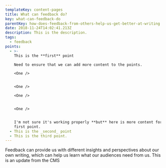 ```yaml
---
templateKey: content-pages
title: What can feedback do?
key: what-can-feedback-do
parentKey: how-does-feedback-from-others-help-us-get-better-at-writing
date: 2018-11-24T14:02:41.213Z
description: This is the description.
tags:
  - feedback
points:
  - >-
    This is the **first** point

    Need to ensure that we can add more content to the points. 

    <One />


    <One />

    <One />


    <One />


    I'm not sure it's working properly **but** here is more content for the
    first point.
  - This is the _second_ point
  - This is the third point.
---
```


Feedback can provide us with different insights and perspectives about our own writing, which can help us learn what our audiences need from us.
This is an update from the CMS
